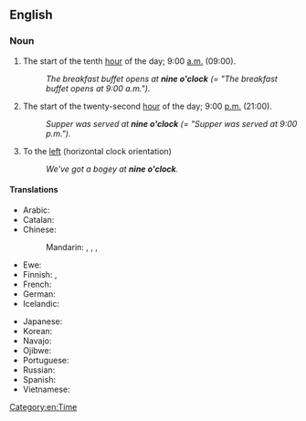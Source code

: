 ==English==

===Noun===
{{en-noun|-}}

# {{lb|en|In both the [[12-hour clock]] and the [[24-hour clock]]}} The start of the tenth [[hour]] of the day; 9:00 [[a.m.]] (09:00). 
#: ''The breakfast buffet opens at '''nine o'clock''' (= "The breakfast buffet opens at 9:00 a.m.").''
# {{lb|en|Only in the [[12-hour clock]]}} The start of the twenty-second [[hour]] of the day; 9:00 [[p.m.]] (21:00). 
#: ''Supper was served at '''nine o'clock''' (= "Supper was served at 9:00 p.m.").''
# {{lb|en|informal}} To the [[left]] (horizontal clock orientation) {{lb|en|from the location of the ''9'' mark on a clock face}}
#: ''We've got a bogey at '''nine o'clock'''.''

====Translations====
{{trans-top|the start of the tenth hour}}
* Arabic: {{t|ar|اَلسَّاعَة اَلتَّاسِعَة|f|tr=as-sāʿa t-tāsiʿa}}
* Catalan: {{t|ca|[[les]] [[nou]]|f-p}}
* Chinese:
*: Mandarin: {{t|cmn|九點鐘|sc=Hani}}, {{t|cmn|九点钟|tr=jiǔ diǎn zhōng|sc=Hani}}, {{t|cmn|九點|sc=Hani}}, {{t|cmn|九点|tr=jiǔ diǎn|sc=Hani}}
* Ewe: {{t|ee|ga asieke|n}}
* Finnish: {{t+|fi|yhdeksän}}, {{t|fi|[[kello]] [[yhdeksän]]}}
* French: {{t|fr|[[neuf]] [[heures]]|f-p}}
* German: {{t|de|neun Uhr}}
* Icelandic: {{t|is|klukkan níu}}
{{trans-mid}}
* Japanese: {{t|ja|九時|tr=[[くじ]], ku-ji|sc=Jpan}}
* Korean: {{t|ko|아홉시}}
* Navajo: {{t|nv|náhástʼéidi azlį́į́ʼ}}
* Ojibwe: {{t|oj|zhaangaso-diba'igane}}
* Portuguese: {{t|pt|[[nove]] [[horas]]|f-p}}
* Russian: {{t|ru|де́вять часо́в}}
* Spanish: {{t|es|[[las]] [[nueve]]|f-p}}
* Vietnamese: {{t|vi|chín giờ}}
{{trans-bottom}}

[[Category:en:Time]]
